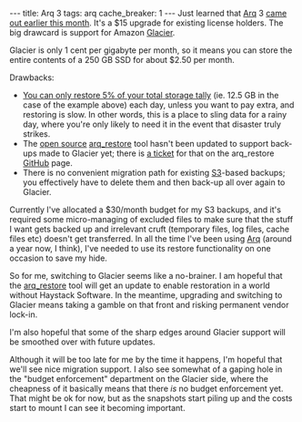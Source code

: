---
title: Arq 3
tags: arq
cache_breaker: 1
---
Just learned that [[Arq]] 3 [http://www.haystacksoftware.com/blog/2012/11/arq-cloud-backup-for-mac-adds-support-for-amazon-glacier/ came out earlier this month]. It's a $15 upgrade for existing license holders. The big drawcard is support for Amazon [[Glacier]].

Glacier is only 1 cent per gigabyte per month, so it means you can store the entire contents of a 250 GB SSD for about $2.50 per month.

Drawbacks:

* [http://aws.amazon.com/glacier/pricing/ You can only restore 5% of your total storage tally] (ie. 12.5 GB in the case of the example above) each day, unless you want to pay extra, and restoring is slow. In other words, this is a place to sling data for a rainy day, where you're only likely to need it in the event that disaster truly strikes.
* The [[open source]] [[arq_restore]] tool hasn't been updated to support back-ups made to Glacier yet; there is [https://github.com/sreitshamer/arq_restore/issues/6 a ticket] for that on the arq_restore [[GitHub]] page.
* There is no convenient migration path for existing [[S3]]-based backups; you effectively have to delete them and then back-up all over again to Glacier.

Currently I've allocated a $30/month budget for my S3 backups, and it's required some micro-managing of excluded files to make sure that the stuff I want gets backed up and irrelevant cruft (temporary files, log files, cache files etc) doesn't get transferred. In all the time I've been using [[Arq]] (around a year now, I think), I've needed to use its restore functionality on one occasion to save my hide.

So for me, switching to Glacier seems like a no-brainer. I am hopeful that the [[arq_restore]] tool will get an update to enable restoration in a world without Haystack Software. In the meantime, upgrading and switching to Glacier means taking a gamble on that front and risking permanent vendor lock-in.

I'm also hopeful that some of the sharp edges around Glacier support will be smoothed over with future updates.

Although it will be too late for me by the time it happens, I'm hopeful that we'll see nice migration support. I also see somewhat of a gaping hole in the "budget enforcement" department on the Glacier side, where the cheapness of it basically means that there ''is'' no budget enforcement yet. That might be ok for now, but as the snapshots start piling up and the costs start to mount I can see it becoming important.
